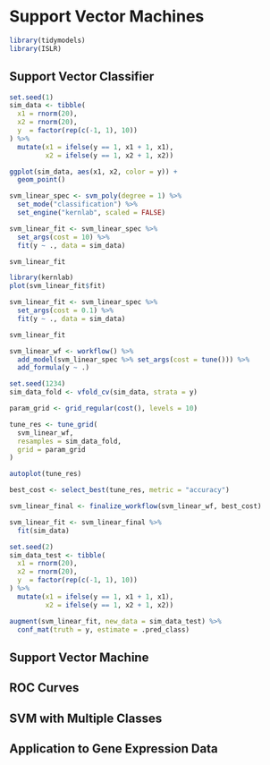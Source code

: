 # Support Vector Machines

```r
library(tidymodels)
library(ISLR)
```

## Support Vector Classifier

```r
set.seed(1)
sim_data <- tibble(
  x1 = rnorm(20),
  x2 = rnorm(20),
  y  = factor(rep(c(-1, 1), 10))
) %>%
  mutate(x1 = ifelse(y == 1, x1 + 1, x1),
         x2 = ifelse(y == 1, x2 + 1, x2))

ggplot(sim_data, aes(x1, x2, color = y)) +
  geom_point()
```

```r
svm_linear_spec <- svm_poly(degree = 1) %>%
  set_mode("classification") %>%
  set_engine("kernlab", scaled = FALSE)

svm_linear_fit <- svm_linear_spec %>% 
  set_args(cost = 10) %>%
  fit(y ~ ., data = sim_data)

svm_linear_fit

library(kernlab)
plot(svm_linear_fit$fit)
```

```r
svm_linear_fit <- svm_linear_spec %>% 
  set_args(cost = 0.1) %>%
  fit(y ~ ., data = sim_data)

svm_linear_fit
```

```r
svm_linear_wf <- workflow() %>%
  add_model(svm_linear_spec %>% set_args(cost = tune())) %>%
  add_formula(y ~ .)

set.seed(1234)
sim_data_fold <- vfold_cv(sim_data, strata = y)

param_grid <- grid_regular(cost(), levels = 10)

tune_res <- tune_grid(
  svm_linear_wf, 
  resamples = sim_data_fold, 
  grid = param_grid
)

autoplot(tune_res)
```

```r
best_cost <- select_best(tune_res, metric = "accuracy")
```

```r
svm_linear_final <- finalize_workflow(svm_linear_wf, best_cost)

svm_linear_fit <- svm_linear_final %>%
  fit(sim_data)
```

```r
set.seed(2)
sim_data_test <- tibble(
  x1 = rnorm(20),
  x2 = rnorm(20),
  y  = factor(rep(c(-1, 1), 10))
) %>%
  mutate(x1 = ifelse(y == 1, x1 + 1, x1),
         x2 = ifelse(y == 1, x2 + 1, x2))
```

```r
augment(svm_linear_fit, new_data = sim_data_test) %>%
  conf_mat(truth = y, estimate = .pred_class)
```



## Support Vector Machine



## ROC Curves

## SVM with Multiple Classes

## Application to Gene Expression Data

